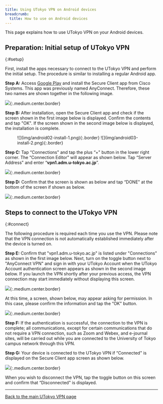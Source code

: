 ```yaml
---
title: Using UTokyo VPN on Android devices
breadcrumb:
  title: How to use on Android devices
---
```


This page explains how to use UTokyo VPN on your Android devices.

<SubpageBeginning />

## Preparation: Initial setup of UTokyo VPN
{:#setup}

First, install the apps necessary to connect to the UTokyo VPN and perform the initial setup. The procedure is similar to installing a regular Android app.

**Step A:** Access [Google Play](https://play.google.com/store/apps/details?id=com.cisco.anyconnect.vpn.android.avf) and install the Secure Client app from Cisco Systems. This app was previously named AnyConnect. Therefore, these two names are shown together in the following image.

![](img/android01-play-store.png){:.medium.center.border}

**Step B:** After installation, open the Secure Client app and check if the screen shown in the first image below is displayed. Confirm the contents and tap "OK". If the screen shown in the second image below is displayed, the installation is complete.

<figure class="gallery">
  ![](img/android02-install-1.png){:.border}
    ![](img/android03-install-2.png){:.border}
</figure>

**Step C:** Tap “Connections" and tap the plus “+" button in the lower right corner. The “Connection Editor" will appear as shown below. Tap “Server Address" and enter “**vpn1.adm.u-tokyo.ac.jp**”.

![](img/android04-connect-editor.png){:.medium.center.border}

**Step D:** Confirm that the screen is shown as below and tap “DONE" at the bottom of the screen if shown as below.

![](img/android05-connect-editing.png){:.medium.center.border}

## Steps to connect to the UTokyo VPN
{:#connect}

The following procedure is required each time you use the VPN. Please note that the VPN connection is not automatically established immediately after the device is turned on.

**Step E:** Confirm that "vpn1.adm.u-tokyo.ac.jp" is listed under "Connections" as shown in the first image below. Next, turn on the toggle button next to "AnyConnect VPN" and sign in with your UTokyo Account when the UTokyo Account authentication screen appears as shown in the second image below. If you launch the VPN shortly after  your previous access, the VPN connection may start immediately without displaying this screen.

![](img/android06-home-finished-setting.png){:.medium.center.border}

At this time, a screen, shown below, may appear asking for permission. In this case, please confirm the information and tap the “OK" button.

![](img/android08-secure-client-verify-window.png){:.medium.center.border}

<HelpMfa />
<HelpSecurityEducation />


**Step F:** If the authentication is successful, the connection to the VPN is complete; all communications, except for certain communications that do not require a VPN connection, such as Zoom and Webex, and e-journal sites, will be carried out while you are connected to the University of Tokyo campus network through this VPN.

**Step G:** Your device is connected to the UTokyo VPN if “Connected" is displayed on the Secure Client app screen as shown below.

![](img/android09-secure-client-connecting.png){:.medium.center.border}

When you wish to disconnect the VPN, tap the toggle button on this screen and confirm that “Disconnected" is displayed.

---

[Back to the main UTokyo VPN page](.)
